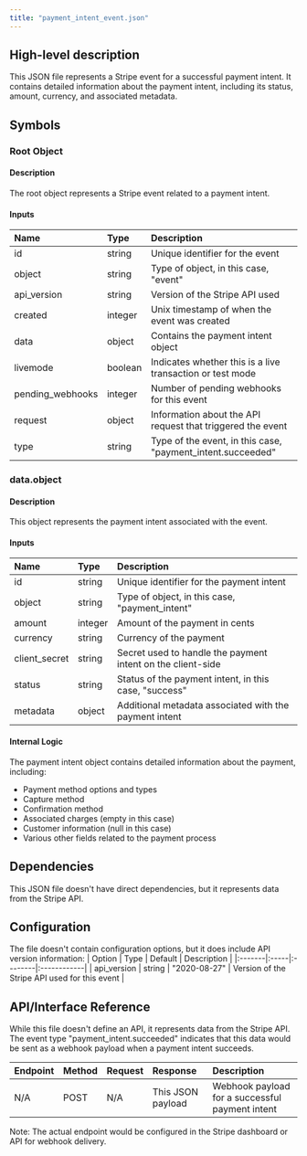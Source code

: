 ```yaml
---
title: "payment_intent_event.json"
---
```


## High-level description
This JSON file represents a Stripe event for a successful payment intent. It contains detailed information about the payment intent, including its status, amount, currency, and associated metadata.

## Symbols

### Root Object
#### Description
The root object represents a Stripe event related to a payment intent.

#### Inputs
| Name | Type | Description |
|:-----|:-----|:------------|
| id | string | Unique identifier for the event |
| object | string | Type of object, in this case, "event" |
| api_version | string | Version of the Stripe API used |
| created | integer | Unix timestamp of when the event was created |
| data | object | Contains the payment intent object |
| livemode | boolean | Indicates whether this is a live transaction or test mode |
| pending_webhooks | integer | Number of pending webhooks for this event |
| request | object | Information about the API request that triggered the event |
| type | string | Type of the event, in this case, "payment_intent.succeeded" |

### data.object
#### Description
This object represents the payment intent associated with the event.

#### Inputs
| Name | Type | Description |
|:-----|:-----|:------------|
| id | string | Unique identifier for the payment intent |
| object | string | Type of object, in this case, "payment_intent" |
| amount | integer | Amount of the payment in cents |
| currency | string | Currency of the payment |
| client_secret | string | Secret used to handle the payment intent on the client-side |
| status | string | Status of the payment intent, in this case, "success" |
| metadata | object | Additional metadata associated with the payment intent |

#### Internal Logic
The payment intent object contains detailed information about the payment, including:
- Payment method options and types
- Capture method
- Confirmation method
- Associated charges (empty in this case)
- Customer information (null in this case)
- Various other fields related to the payment process

## Dependencies
This JSON file doesn't have direct dependencies, but it represents data from the Stripe API.

## Configuration
The file doesn't contain configuration options, but it does include API version information:
| Option | Type | Default | Description |
|:-------|:-----|:--------|:------------|
| api_version | string | "2020-08-27" | Version of the Stripe API used for this event |

## API/Interface Reference
While this file doesn't define an API, it represents data from the Stripe API. The event type "payment_intent.succeeded" indicates that this data would be sent as a webhook payload when a payment intent succeeds.

| Endpoint | Method | Request | Response | Description |
|:---------|:-------|:--------|:---------|:------------|
| N/A | POST | N/A | This JSON payload | Webhook payload for a successful payment intent |

Note: The actual endpoint would be configured in the Stripe dashboard or API for webhook delivery.